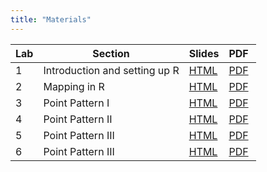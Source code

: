 ```yaml
---
title: "Materials"
---
```


```{=html}
<table><thead>
  <tr>
    <th>Lab</th>
    <th>Section</th>
    <th>Slides</th>
    <th>PDF&nbsp;</th>
  </tr></thead>
<tbody>
  <tr>
    <td>1</td>
    <td>Introduction and setting up R</td>
    <td><a href="./slides/1-intro/index.html">HTML</a></td>
    <td><a href="./slides/1-intro/Introduction and setting up R.pdf">PDF</a></td>
  </tr>
  <tr>
    <td>2</td>
    <td>Mapping in R</td>
    <td><a href="./slides/2-mapping/index.html">HTML</a></td>
    <td><a href="./slides/2-mapping/Mapping in R.pdf">PDF</a></td>
  </tr>
  <tr>
    <td>3</td>
    <td>Point Pattern I</td>
    <td><a href="./slides/3-point-pattern1/index.html">HTML</a></td>
    <td><a href="./slides/3-point-pattern1/Point Pattern I.pdf">PDF</a></td>
  </tr>
  <tr>
    <td>4</td>
    <td>Point Pattern II</td>
    <td><a href="./slides/4-point-pattern2/index.html">HTML</a></td>
    <td><a href="./slides/4-point-pattern2/Point Pattern II.pdf">PDF</a></td>
  </tr>
  <tr>
    <td>5</td>
    <td>Point Pattern III</td>
    <td><a href="./slides/5-point-pattern3/index.html">HTML</a></td>
    <td><a href="./slides/5-point-pattern3/Point Pattern III.pdf">PDF</a></td>
  </tr>
  <tr>
    <td>6</td>
    <td>Point Pattern III</td>
    <td><a href="./slides/6-area-data1/index.html">HTML</a></td>
    <td><a href="./slides/6-area-data1/Area Data I.pdf">PDF</a></td>
  </tr>
</tbody></table>
```
